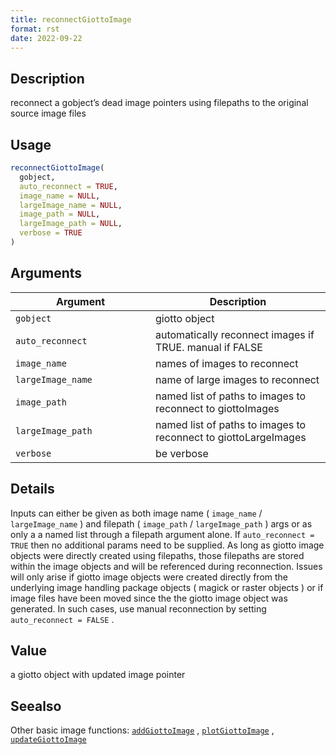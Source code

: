 ```yaml
--- 
title: reconnectGiottoImage 
format: rst 
date: 2022-09-22 
--- 
```


## Description

reconnect a gobject's dead image pointers using filepaths to
 the original source image files


## Usage

```r
reconnectGiottoImage(
  gobject,
  auto_reconnect = TRUE,
  image_name = NULL,
  largeImage_name = NULL,
  image_path = NULL,
  largeImage_path = NULL,
  verbose = TRUE
)
```


## Arguments

Argument      |Description
------------- |----------------
`gobject`     |     giotto object
`auto_reconnect`     |     automatically reconnect images if TRUE. manual if FALSE
`image_name`     |     names of images to reconnect
`largeImage_name`     |     name of large images to reconnect
`image_path`     |     named list of paths to images to reconnect to giottoImages
`largeImage_path`     |     named list of paths to images to reconnect to giottoLargeImages
`verbose`     |     be verbose


## Details

Inputs can either be given as both image name ( `image_name` / `largeImage_name` )
 and filepath ( `image_path` / `largeImage_path` ) args or as only a
 a named list through a filepath argument alone.
 If `auto_reconnect = TRUE` then no additional params need to be supplied.
 As long as giotto image objects were directly created using filepaths, those
 filepaths are stored within the image objects and will be referenced during
 reconnection. Issues will only arise if giotto image objects were created directly
 from the underlying image handling package objects ( magick or raster objects ) or
 if image files have been moved since the the giotto image object was generated.
 In such cases, use manual reconnection by setting `auto_reconnect = FALSE` .


## Value

a giotto object with updated image pointer


## Seealso

Other basic image functions:
 [`addGiottoImage`](#addgiottoimage) ,
 [`plotGiottoImage`](#plotgiottoimage) ,
 [`updateGiottoImage`](#updategiottoimage)


